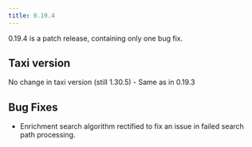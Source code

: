 ```yaml
---
title: 0.19.4
---
```



0.19.4 is a patch release, containing only one bug fix.

## Taxi version
No change in taxi version (still 1.30.5) - Same as in 0.19.3

## Bug Fixes

* Enrichment search algorithm rectified to fix an issue in failed search path processing.
